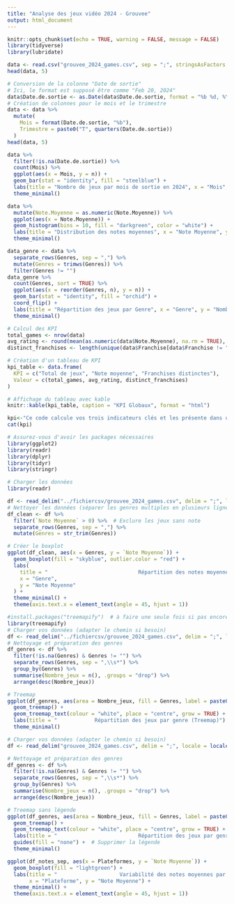 ```yaml
---
title: "Analyse des jeux vidéo 2024 - Grouvee"
output: html_document
---
```


```r
knitr::opts_chunk$set(echo = TRUE, warning = FALSE, message = FALSE)
library(tidyverse)
library(lubridate)
```

```r
data <- read.csv("grouvee_2024_games.csv", sep = ";", stringsAsFactors = FALSE, fileEncoding = "latin1")
head(data, 5)

```


```r
# Conversion de la colonne "Date de sortie"
# Ici, le format est supposé être comme "Feb 20, 2024"
data$Date.de.sortie <- as.Date(data$Date.de.sortie, format = "%b %d, %Y")
# Création de colonnes pour le mois et le trimestre
data <- data %>%
  mutate(
    Mois = format(Date.de.sortie, "%b"),
    Trimestre = paste0("T", quarters(Date.de.sortie))
  )
head(data, 5)

```


```r
data %>%
  filter(!is.na(Date.de.sortie)) %>%
  count(Mois) %>%
  ggplot(aes(x = Mois, y = n)) +
  geom_bar(stat = "identity", fill = "steelblue") +
  labs(title = "Nombre de jeux par mois de sortie en 2024", x = "Mois", y = "Nombre de jeux") +
  theme_minimal()

```


```r
data %>%
  mutate(Note.Moyenne = as.numeric(Note.Moyenne)) %>%
  ggplot(aes(x = Note.Moyenne)) +
  geom_histogram(bins = 10, fill = "darkgreen", color = "white") +
  labs(title = "Distribution des notes moyennes", x = "Note Moyenne", y = "Fréquence") +
  theme_minimal()

```



```r
data_genre <- data %>%
  separate_rows(Genres, sep = ",") %>%
  mutate(Genres = trimws(Genres)) %>%
  filter(Genres != "")
data_genre %>%
  count(Genres, sort = TRUE) %>%
  ggplot(aes(x = reorder(Genres, n), y = n)) +
  geom_bar(stat = "identity", fill = "orchid") +
  coord_flip() +
  labs(title = "Répartition des jeux par Genre", x = "Genre", y = "Nombre de jeux") +
  theme_minimal()

```




```r
# Calcul des KPI
total_games <- nrow(data)
avg_rating <- round(mean(as.numeric(data$Note.Moyenne), na.rm = TRUE), 2)
distinct_franchises <- length(unique(data$Franchise[data$Franchise != ""]))

# Création d'un tableau de KPI
kpi_table <- data.frame(
  KPI = c("Total de jeux", "Note moyenne", "Franchises distinctes"),
  Valeur = c(total_games, avg_rating, distinct_franchises)
)

# Affichage du tableau avec kable
knitr::kable(kpi_table, caption = "KPI Globaux", format = "html")

```

```r

kpi<-"Ce code calcule vos trois indicateurs clés et les présente dans un tableau. Vous pouvez ensuite utiliser ce tableau dans votre rapport RMarkdown pour une visualisation claire et concise des KPI globaux."
cat(kpi)

```


```r
# Assurez-vous d'avoir les packages nécessaires
library(ggplot2)
library(readr)
library(dplyr)
library(tidyr)
library(stringr)

# Charger les données
library(readr)

df <- read_delim("../fichiercsv/grouvee_2024_games.csv", delim = ";", locale = locale(encoding = "ISO-8859-1"))
# Nettoyer les données (séparer les genres multiples en plusieurs lignes)
df_clean <- df %>%
  filter(`Note Moyenne` > 0) %>%  # Exclure les jeux sans note
  separate_rows(Genres, sep = ",") %>%
  mutate(Genres = str_trim(Genres))

# Créer le boxplot
ggplot(df_clean, aes(x = Genres, y = `Note Moyenne`)) +
  geom_boxplot(fill = "skyblue", outlier.color = "red") +
  labs(
    title = "                             Répartition des notes moyennes par Genre",
    x = "Genre",
    y = "Note Moyenne"
  ) +
  theme_minimal() +
  theme(axis.text.x = element_text(angle = 45, hjust = 1))
```





```r
#install.packages("treemapify")  # à faire une seule fois si pas encore installé
library(treemapify)
# Charger vos données (adapter le chemin si besoin)
df <- read_delim("../fichiercsv/grouvee_2024_games.csv", delim = ";", locale = locale(encoding = "Latin1"))
# Nettoyage et préparation des genres
df_genres <- df %>%
  filter(!is.na(Genres) & Genres != "") %>%
  separate_rows(Genres, sep = ",\\s*") %>%
  group_by(Genres) %>%
  summarise(Nombre_jeux = n(), .groups = "drop") %>%
  arrange(desc(Nombre_jeux))

# Treemap
ggplot(df_genres, aes(area = Nombre_jeux, fill = Genres, label = paste0(Genres, "\n", Nombre_jeux))) +
  geom_treemap() +
  geom_treemap_text(colour = "white", place = "centre", grow = TRUE) +
  labs(title = "            Répartition des jeux par genre (Treemap)") +
  theme_minimal()
```


```r
# Charger vos données (adapter le chemin si besoin)
df <- read_delim("grouvee_2024_games.csv", delim = ";", locale = locale(encoding = "Latin1"))

# Nettoyage et préparation des genres
df_genres <- df %>%
  filter(!is.na(Genres) & Genres != "") %>%
  separate_rows(Genres, sep = ",\\s*") %>%
  group_by(Genres) %>%
  summarise(Nombre_jeux = n(), .groups = "drop") %>%
  arrange(desc(Nombre_jeux))

# Treemap sans légende
ggplot(df_genres, aes(area = Nombre_jeux, fill = Genres, label = paste0(Genres, "\n", Nombre_jeux))) +
  geom_treemap() +
  geom_treemap_text(colour = "white", place = "centre", grow = TRUE) +
  labs(title = "                          Répartition des jeux par genre (Treemap)") +
  guides(fill = "none") +  # Supprimer la légende
  theme_minimal()
```



```r
ggplot(df_notes_sep, aes(x = Plateformes, y = `Note Moyenne`)) +
  geom_boxplot(fill = "lightgreen") +
  labs(title = "                    Variabilité des notes moyennes par plateforme",
       x = "Plateforme", y = "Note Moyenne") +
  theme_minimal() +
  theme(axis.text.x = element_text(angle = 45, hjust = 1))
```